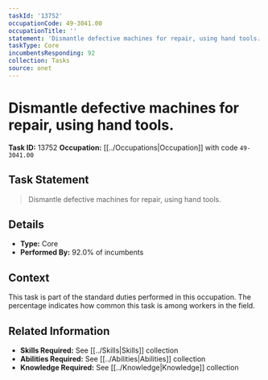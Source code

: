 ```yaml
---
taskId: '13752'
occupationCode: 49-3041.00
occupationTitle: ''
statement: 'Dismantle defective machines for repair, using hand tools.'
taskType: Core
incumbentsResponding: 92
collection: Tasks
source: onet
---
```

# Dismantle defective machines for repair, using hand tools.

**Task ID:** 13752
**Occupation:** [[../Occupations|Occupation]] with code `49-3041.00`

## Task Statement

> Dismantle defective machines for repair, using hand tools.

## Details

- **Type:** Core
- **Performed By:** 92.0% of incumbents

## Context

This task is part of the standard duties performed in this occupation. The percentage indicates how common this task is among workers in the field.

## Related Information

- **Skills Required:** See [[../Skills|Skills]] collection
- **Abilities Required:** See [[../Abilities|Abilities]] collection
- **Knowledge Required:** See [[../Knowledge|Knowledge]] collection
